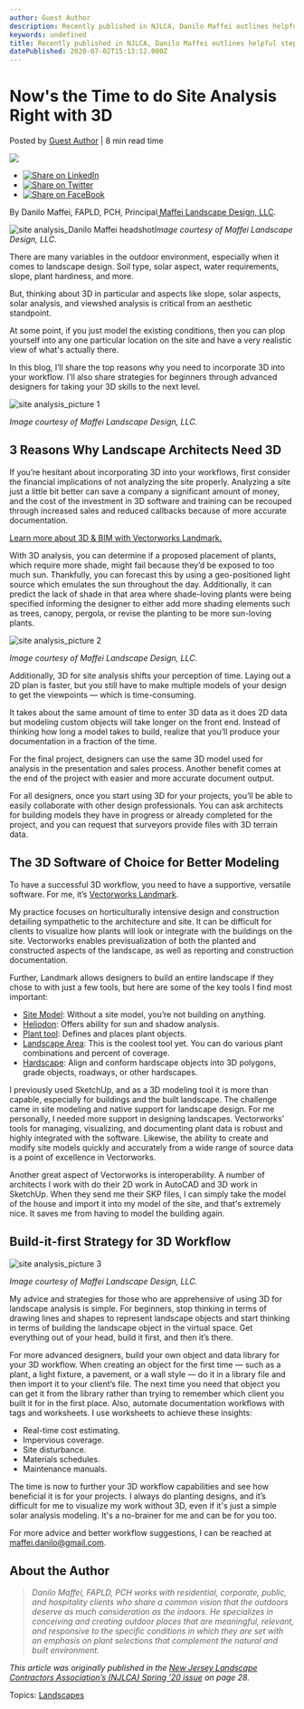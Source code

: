 ```yaml
---
author: Guest Author
description: Recently published in NJLCA, Danilo Maffei outlines helpful steps to get started with site analysis by using 3D.
keywords: undefined
title: Recently published in NJLCA, Danilo Maffei outlines helpful steps to get started with site analysis by using 3D. 
datePublished: 2020-07-02T15:13:12.000Z
---
```

  

# Now's the Time to do Site Analysis Right with 3D

 Posted by [Guest Author](https://blog.vectorworks.net/author/guest-author) | 8 min read time 

![](https://blog.vectorworks.net/hubfs/Blog%20Images/200702_Nows%20the%20Time%20to%20Site%20Analysis%20Right%20with%203D/danilo-maffei-landscape-design-blog-post.jpg) 

* [![Share on LinkedIn](https://2659751.fs1.hubspotusercontent-na1.net/hubfs/2659751/michaelDemo/share-LI.png)](http://www.linkedin.com/shareArticle?mini=true&url=https%3A%2F%2Fblog.vectorworks.net%2Fnows-the-time-to-do-site-analysis-right-with-3d)
* [![Share on Twitter](https://2659751.fs1.hubspotusercontent-na1.net/hubfs/2659751/michaelDemo/share-TW.png)](https://www.twitter.com/share?text=Now's%20the%20Time%20to%20do%20Site%20Analysis%20Right%20with%203D&url=https%3A%2F%2Fblog.vectorworks.net%2Fnows-the-time-to-do-site-analysis-right-with-3d&via=PMGTweets)
* [![Share on FaceBook](https://2659751.fs1.hubspotusercontent-na1.net/hubfs/2659751/michaelDemo/share-FB.png)](https://www.facebook.com/sharer/sharer.php?u=https%3A%2F%2Fblog.vectorworks.net%2Fnows-the-time-to-do-site-analysis-right-with-3d)

By Danilo Maffei, FAPLD, PCH, Principal[ Maffei Landscape Design, LLC](https://www.danilomaffei.com/).

![site analysis_Danilo Maffei headshot](https://blog.vectorworks.net/hs-fs/hubfs/Blog%20Images/2006_Nows%20the%20Time%20to%20Site%20Analysis%20Right%20with%203D/site%20analysis_Danilo%20Maffei%20headshot.png?width=322&name=site%20analysis_Danilo%20Maffei%20headshot.png)_Image courtesy of Maffei Landscape Design, LLC._ 

There are many variables in the outdoor environment, especially when it comes to landscape design. Soil type, solar aspect, water requirements, slope, plant hardiness, and more.

But, thinking about 3D in particular and aspects like slope, solar aspects, solar analysis, and viewshed analysis is critical from an aesthetic standpoint.

At some point, if you just model the existing conditions, then you can plop yourself into any one particular location on the site and have a very realistic view of what's actually there.

In this blog, I’ll share the top reasons why you need to incorporate 3D into your workflow. I’ll also share strategies for beginners through advanced designers for taking your 3D skills to the next level.

![site analysis_picture 1](https://blog.vectorworks.net/hs-fs/hubfs/Blog%20Images/2006_Nows%20the%20Time%20to%20Site%20Analysis%20Right%20with%203D/site%20analysis_picture%201.png?width=600&name=site%20analysis_picture%201.png)

_Image courtesy of Maffei Landscape Design, LLC._ 

## 3 Reasons Why Landscape Architects Need 3D

If you’re hesitant about incorporating 3D into your workflows, first consider the financial implications of not analyzing the site properly. Analyzing a site just a little bit better can save a company a significant amount of money, and the cost of the investment in 3D software and training can be recouped through increased sales and reduced callbacks because of more accurate documentation.

[Learn more about 3D & BIM with Vectorworks Landmark. ](../../../net/vectorworks/blog/why-bim-is-taking-over-landscape-architecture.html)

With 3D analysis, you can determine if a proposed placement of plants, which require more shade, might fail because they’d be exposed to too much sun. Thankfully, you can forecast this by using a geo-positioned light source which emulates the sun throughout the day. Additionally, it can predict the lack of shade in that area where shade-loving plants were being specified informing the designer to either add more shading elements such as trees, canopy, pergola, or revise the planting to be more sun-loving plants.

![site analysis_picture 2](https://blog.vectorworks.net/hs-fs/hubfs/Blog%20Images/2006_Nows%20the%20Time%20to%20Site%20Analysis%20Right%20with%203D/site%20analysis_picture%202.png?width=802&name=site%20analysis_picture%202.png)

_Image courtesy of Maffei Landscape Design, LLC._ 

Additionally, 3D for site analysis shifts your perception of time. Laying out a 2D plan is faster, but you still have to make multiple models of your design to get the viewpoints — which is time-consuming.

It takes about the same amount of time to enter 3D data as it does 2D data but modeling custom objects will take longer on the front end. Instead of thinking how long a model takes to build, realize that you’ll produce your documentation in a fraction of the time.

For the final project, designers can use the same 3D model used for analysis in the presentation and sales process. Another benefit comes at the end of the project with easier and more accurate document output.

For all designers, once you start using 3D for your projects, you’ll be able to easily collaborate with other design professionals. You can ask architects for building models they have in progress or already completed for the project, and you can request that surveyors provide files with 3D terrain data.

## The 3D Software of Choice for Better Modeling

To have a successful 3D workflow, you need to have a supportive, versatile software. For me, it’s [Vectorworks Landmark](https://www.vectorworks.net/en-US/landmark?utm%5Fcampaign=blog&utm%5Fmedium=planetvectorworks&utm%5Fsource=intext&utm%5Fcontent=070220landdanilomaffei).

My practice focuses on horticulturally intensive design and construction detailing sympathetic to the architecture and site. It can be difficult for clients to visualize how plants will look or integrate with the buildings on the site. Vectorworks enables previsualization of both the planted and constructed aspects of the landscape, as well as reporting and construction documentation.

Further, Landmark allows designers to build an entire landscape if they chose to with just a few tools, but here are some of the key tools I find most important:

* [Site Model](https://www.youtube.com/watch?v=LT0dV4BfM5Q): Without a site model, you’re not building on anything.
* [Heliodon](https://www.youtube.com/watch?v=0%5Fdqn87iLgk&t=7s): Offers ability for sun and shadow analysis.
* [Plant tool](https://www.youtube.com/watch?v=m-FDsJ1Qhok): Defines and places plant objects.
* [Landscape Area](https://www.youtube.com/watch?v=F4jXYhCfDdM): This is the coolest tool yet. You can do various plant combinations and percent of coverage.
* [Hardscape](https://www.youtube.com/watch?v=0ZjMn4FygS4&t=53s): Align and conform hardscape objects into 3D polygons, grade objects, roadways, or other hardscapes.

I previously used SketchUp, and as a 3D modeling tool it is more than capable, especially for buildings and the built landscape. The challenge came in site modeling and native support for landscape design. For me personally, I needed more support in designing landscapes. Vectorworks’ tools for managing, visualizing, and documenting plant data is robust and highly integrated with the software. Likewise, the ability to create and modify site models quickly and accurately from a wide range of source data is a point of excellence in Vectorworks.

Another great aspect of Vectorworks is interoperability. A number of architects I work with do their 2D work in AutoCAD and 3D work in SketchUp. When they send me their SKP files, I can simply take the model of the house and import it into my model of the site, and that's extremely nice. It saves me from having to model the building again.

## Build-it-first Strategy for 3D Workflow

![site analysis_picture 3](https://blog.vectorworks.net/hs-fs/hubfs/Blog%20Images/2006_Nows%20the%20Time%20to%20Site%20Analysis%20Right%20with%203D/site%20analysis_picture%203.png?width=600&name=site%20analysis_picture%203.png)

_Image courtesy of Maffei Landscape Design, LLC._ 

My advice and strategies for those who are apprehensive of using 3D for landscape analysis is simple. For beginners, stop thinking in terms of drawing lines and shapes to represent landscape objects and start thinking in terms of building the landscape object in the virtual space. Get everything out of your head, build it first, and then it’s there.

For more advanced designers, build your own object and data library for your 3D workflow. When creating an object for the first time — such as a plant, a light fixture, a pavement, or a wall style — do it in a library file and then import it to your client’s file. The next time you need that object you can get it from the library rather than trying to remember which client you built it for in the first place. Also, automate documentation workflows with tags and worksheets. I use worksheets to achieve these insights:

* Real-time cost estimating.
* Impervious coverage.
* Site disturbance.
* Materials schedules.
* Maintenance manuals.

The time is now to further your 3D workflow capabilities and see how beneficial it is for your projects. I always do planting designs, and it’s difficult for me to visualize my work without 3D, even if it's just a simple solar analysis modeling. It's a no-brainer for me and can be for you too.

For more advice and better workflow suggestions, I can be reached at [maffei.danilo@gmail.com](../../../net/vectorworks/blog/index.html).

## About the Author

> _Danilo Maffei, FAPLD, PCH works with residential, corporate, public, and hospitality clients who share a common vision that the outdoors deserve as much consideration as the indoors. He specializes in conceiving and creating outdoor places that are meaningful, relevant, and responsive to the specific conditions in which they are set with an emphasis on plant selections that complement the natural and built environment._ 

_This article was originally published in the_ _[New Jersey Landscape Contractors Association’s (NJLCA) Spring ’20 issue](https://issuu.com/njlca/docs/njlcamag-jan20-e) on page 28._

 Topics: [Landscapes](https://blog.vectorworks.net/topic/landscapes) 

  